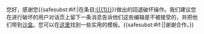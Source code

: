 {{{icon|[[File:Information.svg|25px]] }}}您好，感谢您{{<includeonly>safesubst:</includeonly>#if:{{{1|}}}|在条目[[:{{{1}}}]]}}做出的回退破坏操作。我们建议您在进行破坏的用户对话页上留下一条消息告诉他们这些编辑是不被接受的，并把他们带到[[Wikipedia:沙盒|沙盒]]。您可以在[[Wikipedia:模板消息/用戶討論名字空間|这里]]找到一些实用的模板。{{<includeonly>safesubst:</includeonly>#if:{{{2|}}}|{{{2}}}|谢谢合作。}}<!-- Template:Uw-warn --><noinclude>
{{singlenotice}}</noinclude>